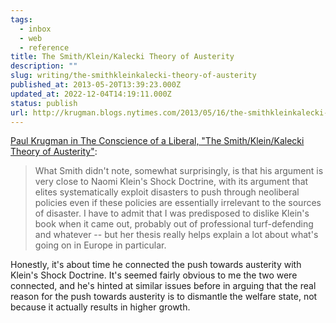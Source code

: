 ```yaml
---
tags:
  - inbox
  - web
  - reference
title: The Smith/Klein/Kalecki Theory of Austerity
description: ""
slug: writing/the-smithkleinkalecki-theory-of-austerity
published_at: 2013-05-20T13:39:23.000Z
updated_at: 2022-12-04T14:19:11.000Z
status: publish
url: http://krugman.blogs.nytimes.com/2013/05/16/the-smithkleinkalecki-theory-of-austerity/
---
```

[Paul Krugman in The Conscience of a Liberal, "The Smith/Klein/Kalecki Theory of Austerity"](http://krugman.blogs.nytimes.com/2013/05/16/the-smithkleinkalecki-theory-of-austerity/):

> What Smith didn't note, somewhat surprisingly, is that his argument is very close to Naomi Klein's Shock Doctrine, with its argument that elites systematically exploit disasters to push through neoliberal policies even if these policies are essentially irrelevant to the sources of disaster. I have to admit that I was predisposed to dislike Klein's book when it came out, probably out of professional turf-defending and whatever -- but her thesis really helps explain a lot about what's going on in Europe in particular.

Honestly, it's about time he connected the push towards austerity with Klein's Shock Doctrine. It's seemed fairly obvious to me the two were connected, and he's hinted at similar issues before in arguing that the real reason for the push towards austerity is to dismantle the welfare state, not because it actually results in higher growth.

